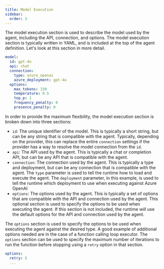 ```yaml
---
title: Model Execution
sidebar:
  order: 3
---
```


The model execution section is used to describe the model used by the agent, including the
API, connection, and options. The model execution section is typically written in YAML,
and is included at the top of the agent definition. Let's look at this section in more detail.

```yaml
model:
  id: gpt-4o
  api: chat
  connection:
    type: azure_openai
    azure_deployment: gpt-4o
  options:
    max_tokens: 150
    temperature: 0.5
    top_p: 1
    frequency_penalty: 0
    presence_penalty: 0
```

In order to provide the maximum flexibility, the model execution section is broken down into three
sections:
- `id`: The unique identifier of the model. This is typically a short string, but can be any string
  that is compatible with the agent. Typically, depending on the provider, this can replace the entire `connection` settings if
  the provider has a way to resolve the model connection from the `id`.
- `api`: The API used by the agent. This is typically a chat or completion API, but can be any
  API that is compatible with the agent.
- `connection`: The connection used by the agent. This is typically a type and deployment,
  but can be any connection that is compatible with the agent. The `type` parameter is used to
  tell the runtime how to load and execute the agent. The `deployment` parameter, in this example, 
  is used to tell the runtime which deployment to use when executing against Azure OpenAI
- `options`: The options used by the agent. This is typically a set of options that are
  compatible with the API and connection used by the agent. This optional section is used to
  specify the options to be used when executing the agent. If this section is not included, the
  runtime will use the default options for the API and connection used by the agent.

The `options` section is used to specify the options to be used when executing the agent against the desired type. A good example of additional options needed are in the case of a function calling loop executor. The `options` section can be used to specify the maximum number of iterations to run the function before stopping using a `retry` option in that section. 

```yaml
options:
  retry: 5
  ...
```
